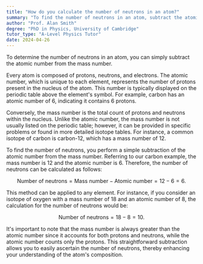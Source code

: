 ```yaml
---
title: "How do you calculate the number of neutrons in an atom?"
summary: "To find the number of neutrons in an atom, subtract the atomic number from the mass number. This calculation provides the neutron count in the atomic structure."
author: "Prof. Alan Smith"
degree: "PhD in Physics, University of Cambridge"
tutor_type: "A-Level Physics Tutor"
date: 2024-04-26
---
```


To determine the number of neutrons in an atom, you can simply subtract the atomic number from the mass number.

Every atom is composed of protons, neutrons, and electrons. The atomic number, which is unique to each element, represents the number of protons present in the nucleus of the atom. This number is typically displayed on the periodic table above the element's symbol. For example, carbon has an atomic number of $6$, indicating it contains $6$ protons.

Conversely, the mass number is the total count of protons and neutrons within the nucleus. Unlike the atomic number, the mass number is not usually listed on the periodic table; however, it can be provided in specific problems or found in more detailed isotope tables. For instance, a common isotope of carbon is carbon-12, which has a mass number of $12$.

To find the number of neutrons, you perform a simple subtraction of the atomic number from the mass number. Referring to our carbon example, the mass number is $12$ and the atomic number is $6$. Therefore, the number of neutrons can be calculated as follows:

$$
\text{Number of neutrons} = \text{Mass number} - \text{Atomic number} = 12 - 6 = 6.
$$

This method can be applied to any element. For instance, if you consider an isotope of oxygen with a mass number of $18$ and an atomic number of $8$, the calculation for the number of neutrons would be:

$$
\text{Number of neutrons} = 18 - 8 = 10.
$$

It's important to note that the mass number is always greater than the atomic number since it accounts for both protons and neutrons, while the atomic number counts only the protons. This straightforward subtraction allows you to easily ascertain the number of neutrons, thereby enhancing your understanding of the atom's composition.
    